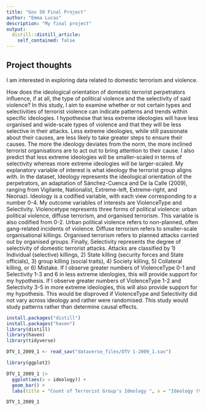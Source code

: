 ```yaml
---
title: "Gov 50 Final Project"
author: "Emma Lucas"
description: "My final project"
output:
  distill::distill_article:
    self_contained: false
---
```




## Project thoughts

I am interested in exploring data related to domestic terrorism and violence.

How does the ideological orientation of domestic terrorist perpetrators influence, if at all, the type of political violence and the selectivity of said violence? In this study, I aim to examine whether or not certain types and selectivities of terrorist violence can indicate patterns and trends within specific ideologies. I hypothesise that less extreme ideologies will have less organised and wide-scale types of violence and that they will be less selective in their attacks. Less extreme ideologies, while still passionate about their causes, are less likely to take greater steps to ensure their causes. The more the ideology deviates from the norm, the more inclined terrorist organisations are to act out to bring attention to their cause. I also predict that less extreme ideologies will be smaller-scaled in terms of selectivity whereas more extreme ideologies will be larger-scaled. My explanatory variable of interest is what ideology the terrorist group aligns with. In the dataset, Ideology represents the ideological orientation of the perpetrators, an adaptation of Sánchez-Cuenca and De la Calle (2009), ranging from Vigilante, Nationalist, Extreme-left, Extreme-right, and Neonazi. Ideology is a codified variable, with each view corresponding to a number 0-4. My outcome variables of interests are ViolenceType and Selectivity. Violencetype represents three forms of political violence: urban political violence, diffuse terrorism, and organised terrorism. This variable is also codified from 0-2. Urban political violence refers to non-planned, often gang-related incidents of violence. Diffuse terrorism refers to smaller-scale organisational killings. Organised terrorism refers to planned attacks carried out by organised groups. Finally, Selectivity represents the degree of selectivity of domestic terrorist attacks. Attacks are classified by 1) Individual (selective) killings, 2) State killing (security forces and State officials), 3) group killing (social traits), 4) Society killing, 5) Collateral killing, or 6) Mistake. If I observe greater numbers of ViolenceType 0-1 and Selectivity 1-3 and 6 in less extreme ideologies, this will provide support for my hypothesis. If I observe greater numbers of ViolenceType 1-2 and Selectivity 3-5 in more extreme ideologies, this will also provide support for my hypothesis. This would be disproved if ViolenceType and Selectivity did not vary across ideology and rather were randomised. This study would study patterns rather than determine causal effects.

```r
install.packages("distill")
install.packages("haven")
library(distill)
library(haven)
library(tidyverse)

DTV_1_2009_1 <- read_sav("dataverse_files/DTV 1-2009_1.sav")

library(ggplot2)

DTV_1_2009_1 |>
  ggplot(aes(x = ideology)) +
  geom_bar() +
  labs(title = "Count of Terrorist Group's Ideology ", x = "Ideology (Vigilante, 0, to Neonazi, 4)", y = "Count")

DTV_1_2009_1


```
